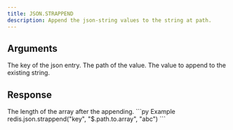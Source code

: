 ```yaml
---
title: JSON.STRAPPEND
description: Append the json-string values to the string at path.
---
```


## Arguments

<ParamField body="key" type="str" required>
    The key of the json entry.
</ParamField>
<ParamField body="path" type="str" default="$">
    The path of the value.
</ParamField>



<ParamField body="value" type="str" required>
    The value to append to the existing string.
</ParamField>


## Response

<ResponseField type="int" required>
  The length of the array after the appending.
</ResponseField>

<RequestExample>
```py Example
redis.json.strappend("key", "$.path.to.array", "abc")
```
</RequestExample>
